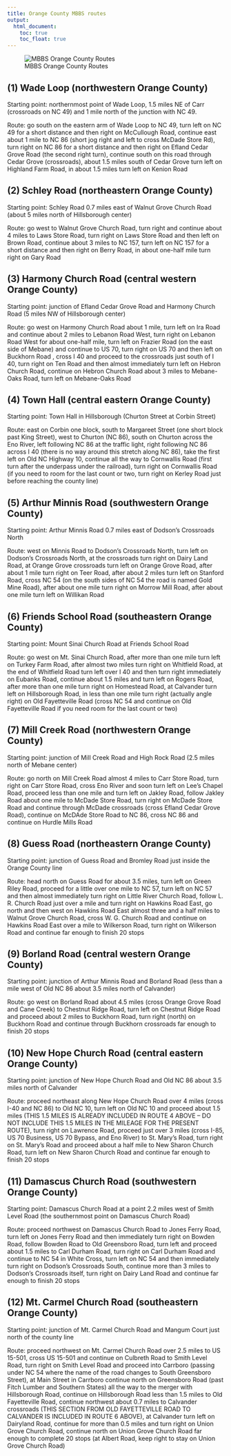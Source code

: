 ```yaml
---
title: Orange County MBBS routes
output:
  html_document:
    toc: true
    toc_float: true
---
```


![MBBS Orange County Routes](images/orangenos.GIF)

## (1) Wade Loop (northwestern Orange County)

Starting point: northernmost point of Wade Loop, 1.5 miles NE of Carr (crossroads on NC 49) and 1 mile north of the junction with NC 49.

Route: go south on the eastern arm of Wade Loop to NC 49, turn left on NC 49 for a short distance and then right on McCullough Road, continue east about 1 mile to NC 86 (short jog right and left to cross McDade Store Rd), turn right on NC 86 for a short distance and then right on Efland Cedar Grove Road (the second right turn), continue south on this road through Cedar Grove (crossroads), about 1.5 miles south of Cedar Grove turn left on Highland Farm Road, in about 1.5 miles turn left on Kenion Road

## (2) Schley Road (northeastern Orange County)

Starting point: Schley Road 0.7 miles east of Walnut Grove Church Road (about 5 miles north of Hillsborough center)

Route: go west to Walnut Grove Church Road, turn right and continue about 4 miles to Laws Store Road, turn right on Laws Store Road and then left on Brown Road, continue about 3 miles to NC 157, turn left on NC 157 for a short distance and then right on Berry Road, in about one-half mile turn right on Gary Road

## (3) Harmony Church Road (central western Orange County)

Starting point: junction of Efland Cedar Grove Road and Harmony Church Road (5 miles NW of Hillsborough center)

Route: go west on Harmony Church Road about 1 mile, turn left on Ira Road and continue about 2 miles to Lebanon Road West, turn right on Lebanon Road West for about one-half mile, turn left on Frazier Road (on the east side of Mebane) and continue to US 70, turn right on US 70 and then left on Buckhorn Road , cross I 40 and proceed to the crossroads just south of I 40, turn right on Ten Road and then almost immediately turn left on Hebron Church Road, continue on Hebron Church Road about 3 miles to Mebane-Oaks Road, turn left on Mebane-Oaks Road

## (4) Town Hall (central eastern Orange County)

Starting point: Town Hall in Hillsborough (Churton Street at Corbin Street)

Route: east on Corbin one block, south to Margareet Street (one short block past King Street), west to Churton (NC 86), south on Churton across the Eno River, left following NC 86 at the traffic light, right following NC 86 across I 40 (there is no way around this stretch along NC 86), take the first left on Old NC Highway 10, continue all the way to Cornwallis Road (first turn after the underpass under the railroad), turn right on Cornwallis Road (if you need to room for the last count or two, turn right on Kerley Road just before reaching the county line)

## (5) Arthur Minnis Road (southwestern Orange County)

Starting point: Arthur Minnis Road 0.7 miles east of Dodson's Crossroads North

Route: west on Minnis Road to Dodson's Crossroads North, turn left on Dodson's Crossroads North, at the crossroads turn right on Dairy Land Road, at Orange Grove crossroads turn left on Orange Grove Road, after about 1 mile turn right on Teer Road, after about 2 miles turn left on Stanford Road, cross NC 54 (on the south sides of NC 54 the road is named Gold Mine Road), after about one mile turn right on Morrow Mill Road, after about one mile turn left on Willikan Road

## (6) Friends School Road (southeastern Orange County)

Starting point: Mount Sinai Church Road at Friends School Road

Route: go west on Mt. Sinai Church Road, after more than one mile turn left on Turkey Farm Road, after almost two miles turn right on Whitfield Road, at the end of Whitfield Road turn left over I 40 and then turn right immediately on Eubanks Road, continue about 1.5 miles and turn left on Rogers Road, after more than one mile turn right on Homestead Road, at Calvander turn left on Hillsborough Road, in less than one mile turn right (actually angle right) on Old Fayetteville Road (cross NC 54 and continue on Old Fayetteville Road if you need room for the last count or two)

## (7) Mill Creek Road (northwestern Orange County)

Starting point: junction of Mill Creek Road and High Rock Road (2.5 miles north of Mebane center)

Route: go north on Mill Creek Road almost 4 miles to Carr Store Road, turn right on Carr Store Road, cross Eno River and soon turn left on Lee's Chapel Road, proceed less than one mile and turn left on Jakley Road, follow Jakley Road about one mile to McDade Store Road, turn right on McDade Store Road and continue through McDade crossroads (cross Efland Cedar Grove Road), continue on McDAde Store Road to NC 86, cross NC 86 and continue on Hurdle Mills Road

## (8) Guess Road (northeastern Orange County)

Starting point: junction of Guess Road and Bromley Road just inside the Orange County line

Route: head north on Guess Road for about 3.5 miles, turn left on Green Riley Road, proceed for a little over one mile to NC 57, turn left on NC 57 and then almost immediately turn right on Little River Church Road, follow L. R. Church Road just over a mile and turn right on Hawkins Road East, go north and then west on Hawkins Road East almost three and a half miles to Walnut Grove Church Road, cross W. G. Church Road and continue on Hawkins Road East over a mile to Wilkerson Road, turn right on Wilkerson Road and continue far enough to finish 20 stops

## (9) Borland Road (central western Orange County)

Starting point: junction of Arthur Minnis Road and Borland Road (less than a mile west of Old NC 86 about 3.5 miles north of Calvander)

Route: go west on Borland Road about 4.5 miles (cross Orange Grove Road and Cane Creek) to Chestnut Ridge Road, turn left on Chestnut Ridge Road and proceed about 2 miles to Buckhorn Road, turn right (north) on Buckhorn Road and continue through Buckhorn crossroads far enough to finish 20 stops

## (10) New Hope Church Road (central eastern Orange County)

Starting point: junction of New Hope Church Road and Old NC 86 about 3.5 miles north of Calvander

Route: proceed northeast along New Hope Church Road over 4 miles (cross I-40 and NC 86) to Old NC 10, turn left on Old NC 10 and proceed about 1.5 miles (THIS 1.5 MILES IS ALREADY INCLUDED IN ROUTE 4 ABOVE -- DO NOT INCLUDE THIS 1.5 MILES IN THE MILEAGE FOR THE PRESENT ROUTE), turn right on Lawrence Road, proceed just over 3 miles (cross I-85, US 70 Business, US 70 Bypass, and Eno River) to St. Mary's Road, turn right on St. Mary's Road and proceed about a half mile to New Sharon Church Road, turn left on New Sharon Church Road and continue far enough to finish 20 stops

## (11) Damascus Church Road (southwestern Orange County)

Starting point: Damascus Church Road at a point 2.2 miles west of Smith Level Road (the southernmost point on Damascus Church Road)

Route: proceed northwest on Damascus Church Road to Jones Ferry Road, turn left on Jones Ferry Road and then immediately turn right on Bowden Road, follow Bowden Road to Old Greensboro Road, turn left and proceed about 1.5 miles to Carl Durham Road, turn right on Carl Durham Road and continue to NC 54 in White Cross, turn left on NC 54 and then immediately turn right on Dodson's Crossroads South, continue more than 3 miles to Dodson's Crossroads itself, turn right on Dairy Land Road and continue far enough to finish 20 stops

## (12) Mt. Carmel Church Road (southeastern Orange County)

Starting point: junction of Mt. Carmel Church Road and Mangum Court just north of the county line

Route: proceed northwest on Mt. Carmel Church Road over 2.5 miles to US 15-501, cross US 15-501 and continue on Culbreth Road to Smith Level Road, turn right on Smith Level Road and proceed into Carrboro (passing under NC 54 where the name of the road changes to South Greensboro Street), at Main Street in Carrboro continue north on Greensboro Road (past Fitch Lumber and Southern States) all the way to the merger with Hillsborough Road, continue on Hillsborough Road less than 1.5 miles to Old Fayetteville Road, continue northwest about 0.7 miles to Calvander crossroads (THIS SECTION FROM OLD FAYETTEVILLE ROAD TO CALVANDER IS INCLUDED IN ROUTE 6 ABOVE), at Calvander turn left on Dairyland Road, continue for more than 0.5 miles and turn right on Union Grove Church Road, continue north on Union Grove Church Road far enough to complete 20 stops (at Albert Road, keep right to stay on Union Grove Church Road)